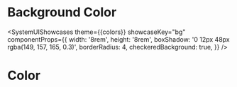 
# Background Color

<SystemUIShowcases
  theme={{colors}}
  showcaseKey="bg"
  componentProps={{
    width: '8rem',
    height: '8rem',
    boxShadow: '0 12px 48px rgba(149, 157, 165, 0.3)',
    borderRadius: 4,
    checkeredBackground: true,
  }}
/>

# Color

<SystemUIShowcases theme={{colors}} showcaseKey="color" />
